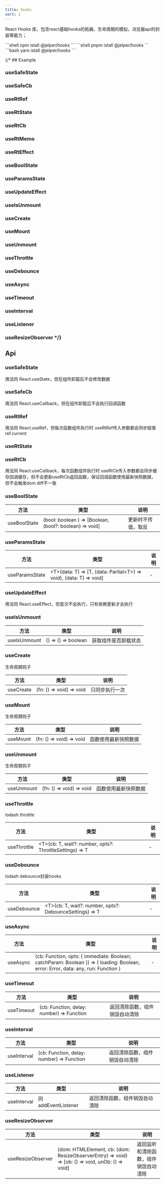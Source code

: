 ```yaml
---
title: hooks
sort: 1
---
```


React Hooks 库，包含react基础hooks的拓展，生命周期的模拟，浏览器api的封装等能力；


<Tabs>
<TabItem value="npm" label="npm">
```shell
npm istall @jelper/hooks
```
</TabItem>

<TabItem value="pnpm" label="pnpm">
```shell
pnpm istall @jelper/hooks
```
</TabItem>

<TabItem value="yarn" label="yarn">
```bash
yarn istall @jelper/hooks
```
</TabItem>
</Tabs>

{/* ## Example

### useSafeState

### useSafeCb

### useRtRef

### useRtState

### useRtCb

### useRtMemo

### useRtEffect

### useBoolState

### useParamsState

### useUpdateEffect

### useIsUnmount

### useCreate

### useMount

### useUnmount

### useThrottle

### useDebounce

### useAsync

### useTimeout

### useInterval

### useListener

### useResizeObserver */}

## Api

### useSafeState
用法同 React.useState，但在组件卸载后不会修改数据

### useSafeCb
用法同 React.useCallback，但在组件卸载后不会执行回调函数

### useRtRef
用法同 React.useRef，但每次函数组件执行时 useRtRef传入参数都会同步赋值 ref.current

### useRtState

### useRtCb
用法同 React.useCallback，每次函数组件执行时 useRtCb传入参数都会同步缓存回调缓存，但不会更新useRtCb返回函数，保证回调函数使用最新快照数据，但不会触发dom diff不一致

### useBoolState

| 方法       |    类型     | 说明 |
|-------|-------|-------|
| useBoolState   | (bool: boolean ) => [Boolean, (bool?: boolean) => void]    |  更新时不传值，取反  |

### useParamsState

| 方法       |    类型     | 说明 |
|-------|-------|-------|
| useParamsState   | \<T\>(data: T) => [T, (data: Partial\<T\>) => void), (data: T) => void]  |  -  |

### useUpdateEffect
用法同 React.useEffect，但首次不会执行，只有依赖更新才会执行

### useIsUnmount

| 方法       |    类型     | 说明 |
|-------|-------|-------|
| useIsUnmount   | () => () => boolean  |  获取组件是否卸载状态  |


### useCreate

生命周期钩子

| 方法       |    类型     | 说明 |
|-------|-------|-------|
| useCreate   | (fn: () => void) => void  |  只同步执行一次 |

### useMount

生命周期钩子

| 方法       |    类型     | 说明 |
|-------|-------|-------|
| useMount   | (fn: () => void) => void  | 函数使用最新快照数据 |



### useUnmount

生命周期钩子

| 方法       |    类型     | 说明 |
|-------|-------|-------|
| useUnmount   | (fn: () => void) => void  | 函数使用最新快照数据 |

### useThrottle

lodash throttle

| 方法       |    类型     | 说明 |
|-------|-------|-------|
| useThrottle | \<T\>(cb: T, wait?: number, opts?: ThrottleSettings) => T  | - |

### useDebounce
lodash debounce封装hooks

| 方法       |    类型     | 说明 |
|-------|-------|-------|
| useDebounce | \<T\>(cb: T, wait?: number, opts?: DebounceSettings) => T  | - |

### useAsync

| 方法       |    类型     | 说明 |
|-------|-------|-------|
| useAsync | (cb: Function, opts: \{ immediate: Boolean; catchParam: Boolean \}) => \{ loading: Boolean, error: Error, data: any, run: Function \}  | - |


### useTimeout
| 方法       |    类型     | 说明 |
|-------|-------|-------|
| useTimeout |  (cb: Function, delay: number) => Function  | 返回清除函数，组件销毁自动清除 |


### useInterval
| 方法       |    类型     | 说明 |
|-------|-------|-------|
| useInterval |  (cb: Function, delay: number) => Function  | 返回清除函数，组件销毁自动清除 |

### useListener

| 方法       |    类型     | 说明 |
|-------|-------|-------|
| useInterval |  同 addEventListener  | 返回清除函数，组件销毁自动清除 |

### useResizeObserver


| 方法       |    类型     | 说明 |
|-------|-------|-------|
| useResizeObserver |  (dom: HTMLElement, cb: (dom: ResizeObserverEntry) => void) => [ob: () => void, unOb: () => void]  | 返回监听和清除函数，组件销毁自动清除 |